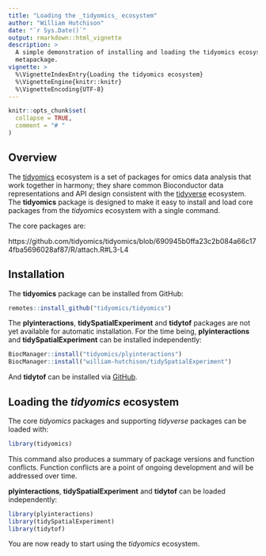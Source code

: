 ```yaml
---
title: "Loading the _tidyomics_ ecosystem"
author: "William Hutchison"
date: "`r Sys.Date()`"
output: rmarkdown::html_vignette
description: > 
  A simple demonstration of installing and loading the tidyomics ecosystem using the tidyomics
  metapackage.
vignette: >
  %\VignetteIndexEntry{Loading the tidyomics ecosystem}
  %\VignetteEngine{knitr::knitr}
  %\VignetteEncoding{UTF-8}
---
```


```r
knitr::opts_chunk$set(
  collapse = TRUE,
  comment = "# "
)
```

## Overview

The [tidyomics](https://github.com/tidyomics) ecosystem is a set of packages for omics data analysis that work together in harmony; they share common Bioconductor data representations and API design consistent with the [tidyverse](https://www.tidyverse.org/) ecosystem. The __tidyomics__ package is designed to make it easy to install and load core packages from the _tidyomics_ ecosystem with a single command.

The core packages are:

https://github.com/tidyomics/tidyomics/blob/690945b0ffa23c2b084a66c174fba5696028af87/R/attach.R#L3-L4

## Installation

The __tidyomics__ package can be installed from GitHub:

```r
remotes::install_github("tidyomics/tidyomics")
```

The __plyinteractions__, __tidySpatialExperiment__ and __tidytof__ packages are not yet available for automatic installation. For the time being, __plyinteractions__ and __tidySpatialExperiment__ can be installed independently: 

```r
BiocManager::install("tidyomics/plyinteractions")
BiocManager::install("william-hutchison/tidySpatialExperiment")
```

And __tidytof__ can be installed via [GitHub](https://github.com/keyes-timothy/tidytof).

## Loading the _tidyomics_ ecosystem

The core _tidyomics_ packages and supporting _tidyverse_ packages can be loaded with:

```r
library(tidyomics)
```

This command also produces a summary of package versions and function conflicts. Function conflicts are a point of ongoing development and will be addressed over time. 

__plyinteractions__, __tidySpatialExperiment__ and __tidytof__ can be loaded independently:

```r
library(plyinteractions)
library(tidySpatialExperiment)
library(tidytof)
```

You are now ready to start using the _tidyomics_ ecosystem.
